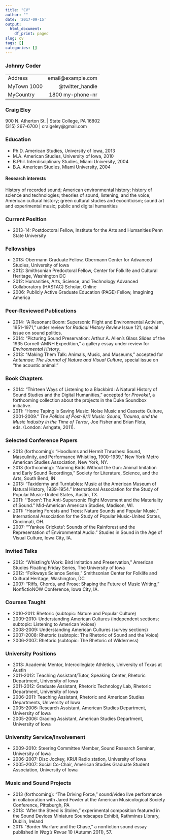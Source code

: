 ```yaml
---
title: "CV"
author: ""
date: '2017-09-15'
output:
  html_document:
    df_print: paged
slug: cv
tags: []
categories: []
---
```


### Johnny Coder

-------------------     ----------------------------
Address                            email@example.com
MyTown 1000                          @twitter_handle
MyCountry                           1800 my-phone-nr
-------------------     ----------------------------

### Craig Eley  
900 N. Atherton St. | State College, PA 16802  
(315) 267-6700 | craigeley@gmail.com  

### Education
- Ph.D.   American Studies, University of Iowa, 2013
- M.A.    American Studies, University of Iowa, 2010
- B.Phil.  Interdisciplinary Studies, Miami University, 2004
- B.A.     American Studies, Miami University, 2004

#### Research interests
History of recorded sound; American environmental history; history of science and technologies; theories of sound, listening, and the voice; American cultural history; green cultural studies and ecocriticism; sound art and experimental music; public and digital humanities

### Current Position
- 2013-14: Postdoctoral Fellow, Institute for the Arts and Humanities Penn State University

### Fellowships
- 2013: Obermann Graduate Fellow, Obermann Center for Advanced Studies, University of Iowa
- 2012: Smithsonian Predoctoral Fellow, Center for Folklife and Cultural Heritage, Washington DC
- 2012: Humanities, Arts, Science, and Technology Advanced Collaboratory (HASTAC) Scholar, Online
- 2006: Publicly Active Graduate Education (PAGE) Fellow, Imagining America

### Peer-Reviewed Publications
- 2014: "A Resonant Boom: Supersonic Flight and Environmental Activism, 1951–1971," under review for *Radical History Review* Issue 121, special issue on sound politics.
- 2014: "Picturing Sound Preservation: Arthur A. Allen's Glass Slides of the 1935 Cornell-AMNH Expedition," a gallery essay under review for *Environmental History*.
- 2013: "Making Them Talk: Animals, Music, and Museums," accepted for *Antennae: The Journal of Nature and Visual Culture*, special issue on "the acoustic animal."

### Book Chapters
- 2014: "Thirteen Ways of Listening to a Blackbird: A Natural History of Sound Studies and the Digital Humanities," accepted for *Provoke!*, a forthcoming collection about the projects in the Duke Soundbox initiative.
- 2011: "Home Taping is Saving Music: Noise Music and Cassette Culture, 2001-2009." *The Politics of Post-9/11 Music: Sound, Trauma, and the Music Industry in the Time of Terror*, Joe Fisher and Brian Flota, eds. (London: Ashgate, 2011).

### Selected Conference Papers
- 2013 (forthcoming): "Hoodlums and Hermit Thrushes: Sound, Masculinity, and Performance Whistling, 1900-1939," New York Metro American Studies Association, New York, NY.
- 2013 (forthcoming): "Naming Birds Without the Gun: Animal Imitation and Early Sound Recordings," Society for Literature, Science, and the Arts, South Bend, IN
- 2013: "Taxidermy and Turntables: Music at the American Museum of Natural History, 1939-1954." International Association for the Study of Popular Music-United States, Austin, TX. 
- 2011: "'Boom': The Anti-Supersonic Flight Movement and the Materiality of Sound." Mid-American American Studies, Madison, WI.
- 2011: "Hearing Forests and Trees: Nature Sounds and Popular Music." International Association for the Study of Popular Music-United States, Cincinnati, OH.
- 2007: "'Yankee Crickets': Sounds of the Rainforest and the Representation of Environmental Audio." Studies in Sound in the Age of Visual Culture, Iowa City, IA.

### Invited Talks
- 2013: "Whistling's Work: Bird Imitation and Preservation," American Studies Floating Friday Series, The University of Iowa
- 2012: "Folkways Science Series," Smithsonian Center for Folklife and Cultural Heritage, Washington, DC
- 2007: "Riffs, Chords, and Prose: Shaping the Future of Music Writing," NonfictioNOW Conference, Iowa City, IA.

### Courses Taught
- 2010-2011: Rhetoric (subtopic: Nature and Popular Culture)
- 2009-2010: Understanding American Cultures (independent sections; subtopic: Listening to American Voices) 
- 2008-2009: Understanding American Cultures (survey sections)
- 2007-2008: Rhetoric (subtopic: The Rhetoric of Sound and the Voice) 
- 2006-2007: Rhetoric (subtopic: The Rhetoric of Wilderness)

### University Positions
- 2013: Academic Mentor, Intercollegiate Athletics, University of Texas at Austin
- 2011-2012: Teaching Assistant/Tutor, Speaking Center, Rhetoric Department, University of Iowa
- 2011-2012: Graduate Assistant, Rhetoric Technology Lab, Rhetoric Department, University of Iowa
- 2006-2011: Teaching Assistant, Rhetoric and American Studies Departments, University of Iowa
- 2005-2006: Research Assistant, American Studies Department, University of Iowa 
- 2005-2006: Grading Assistant, American Studies Department, University of Iowa

### University Service/Involvement
- 2009-2010: Steering Committee Member, Sound Research Seminar, University of Iowa 
- 2006-2007: Disc Jockey, KRUI Radio station, University of Iowa
- 2005-2007: Social Co-Chair, American Studies Graduate Student Association, University of Iowa

### Music and Sound Projects
- 2013 (forthcoming): "The Driving Force," sound/video live performance in collaboration with Jared Fowler at the American Musicological Society Conference, Pittsburgh, PA
- 2013: "After the Steed is Stolen," experimental composition featured in the Sound Devices Miniature Soundscapes Exhibit, Rathmines Library, Dublin, Ireland
- 2011: "Border Warfare and the Chase," a nonfiction sound essay published in *Wag's Revue* 10 (Autumn 2011), 57.

